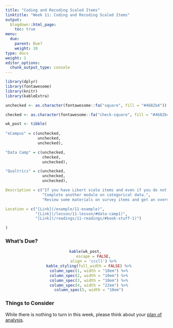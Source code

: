 ```yaml
---
title: "Coding and Recoding Scaled Items"
linktitle: "Week 11: Coding and Recoding Scaled Items"
output:
  blogdown::html_page:
    toc: true
menu:
  due:
    parent: Due?
    weight: 10
type: docs
weight: 1
editor_options: 
  chunk_output_type: console
---
```


```r
library(dplyr)
library(fontawesome)
library(knitr)
library(kableExtra)
```

```r
unchecked <- as.character(fontawesome::fa("square", fill = "#4682b4"))

checked <- as.character(fontawesome::fa("check-square", fill = "#4682b4"))

wk_post <- tibble(
  
"eCampus" = c(unchecked,
              unchecked,
              unchecked),

"Data Camp" = c(unchecked,
                checked,
                unchecked),

"Qualtrics" = c(unchecked,
                unchecked,
                unchecked),

Description = c("If you have Likert scale items and even if you do not use R, you must consider recoding depending on direction.",
                "Complete another module on categorical data.",
                "Review some materials on survey items and get an overview of one of the most important types of analyses: Item Response Theory (IRT). We'll learn more about IRT and cover exploratory factor analysis (EFA) next week!"),

Location = c("[Link](/example/11-example)",
             "[Link](/lesson/11-lesson/#data-camp1)",
             "[Link](/readings/11-readings/#book-stuff-1)")

)

```

### What's Due?
<center>
```r
kable(wk_post, 
      escape = FALSE,
      align = 'cccll') %>%
  kable_styling(full_width = FALSE) %>%
  column_spec(1, width = "10em") %>%
  column_spec(2, width = "10em") %>%
  column_spec(3, width = "10em") %>%
  column_spec(4, width = "22em") %>%
  column_spec(5, width = "10em")
```
</center>

### Things to Consider 
While there is nothing to turn in this week, please think about your [plan of analysis](/assignment/11-assignment/#plan-of-analysis-1). 

